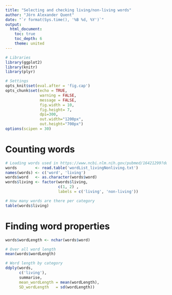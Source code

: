 ```yaml
---
title: "Selecting and checking living/non-living words"
author: "Jörn Alexander Quent"
date: "`r format(Sys.time(), '%B %d, %Y')`"
output:
  html_document:
    toc: true
    toc_depth: 6
    theme: united
---
```



```r
# Libraries
library(ggplot2)
library(knitr)
library(plyr)

# Settings
opts_knit$set(eval.after = 'fig.cap')
opts_chunk$set(echo = TRUE,
               warning = FALSE, 
               message = FALSE,
               fig.width = 10, 
               fig.height= 7,
               dpi=300, 
               out.width="1200px",
               out.height="700px")
options(scipen = 30)

```

# Counting words
```r
# Loading words used in https://www.ncbi.nlm.nih.gov/pubmed/16421299?dopt=Abstract
words        <- read.table('wordList_livingNonliving.txt')
names(words) <- c('word', 'living')
words$word   <- as.character(words$word)
words$living <- factor(words$living, 
                       c(1, 2) ,
                       labels = c('living', 'non-living'))

# How many words are there per category
table(words$living)
```

# Finding word properties
```r
words$wordLength <- nchar(words$word)

# Over all word length
mean(words$wordLength)

# Word length by category
ddply(words, 
      c('living'),
      summarise,
      mean_wordLength = mean(wordLength),
      SD_wordLength   = sd(wordLength))
```